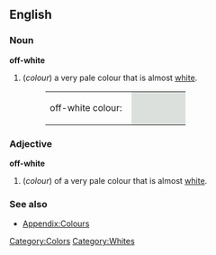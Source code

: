 ==English==

===Noun===
'''off-white'''
#(''colour'') a very pale colour that is almost [[white]].
#:<table><tr><td>off-white colour: &nbsp;</td><td bgcolor="#DCE0DC" width="80">&nbsp; </td></tr></table>

===Adjective===
'''off-white'''
#(''colour'') of a very pale colour that is almost [[white]].

===See also===
*[[Wiktionary_Appendix:Colours|Appendix:Colours]]

[[Category:Colors]]
[[Category:Whites]]